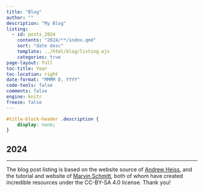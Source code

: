 ```yaml
---
title: "Blog"
author: ""
description: "My Blog"
listing:
  - id: posts_2024
    contents: "2024/**/index.qmd"
    sort: "date desc"
    template: ../html/blog/listing.ejs
    categories: true
page-layout: full
toc-title: Year
toc-location: right
date-format: "MMMM D, YYYY"
code-tools: false
comments: false
engine: knitr
freeze: false
---
```


```css
#title-block-header .description {
    display: none;
}
```

## 2024

:::{#posts_2024}
:::




---

The blog post listing is based on the website source of [Andrew Heiss](https://www.andrewheiss.com/), and the tutorial and website of [Marvin Schmitt](https://www.marvinschmitt.com/blog/), both of whom have created incredible resources under the CC-BY-SA 4.0 license. Thank you!